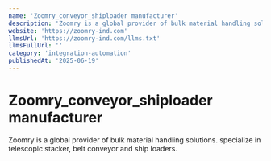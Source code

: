 ```yaml
---
name: 'Zoomry_conveyor_shiploader manufacturer'
description: 'Zoomry is a global provider of bulk material handling solutions. specialize in telescopic stacker, belt conveyor and ship loaders.'
website: 'https://zoomry-ind.com'
llmsUrl: 'https://zoomry-ind.com/llms.txt'
llmsFullUrl: ''
category: 'integration-automation'
publishedAt: '2025-06-19'
---
```


# Zoomry_conveyor_shiploader manufacturer

Zoomry is a global provider of bulk material handling solutions. specialize in telescopic stacker, belt conveyor and ship loaders.
